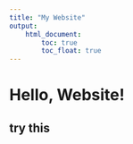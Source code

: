 ```yaml
---
title: "My Website"
output:
    html_document:
        toc: true
        toc_float: true
---
```


# Hello, Website!

## try this
